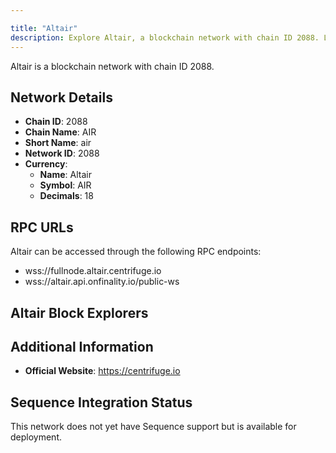 ```yaml
---

title: "Altair"
description: Explore Altair, a blockchain network with chain ID 2088. Learn about its native currency, Altair, and how to interact with the network.
---
```




Altair is a blockchain network with chain ID 2088.

## Network Details

- **Chain ID**: 2088
- **Chain Name**: AIR
- **Short Name**: air
- **Network ID**: 2088
- **Currency**: 
  - **Name**: Altair
  - **Symbol**: AIR
  - **Decimals**: 18

## RPC URLs

Altair can be accessed through the following RPC endpoints:

- wss://fullnode.altair.centrifuge.io
- wss://altair.api.onfinality.io/public-ws

## Altair Block Explorers



## Additional Information

- **Official Website**: https://centrifuge.io

## Sequence Integration Status

This network does not yet have Sequence support but is available for deployment.
